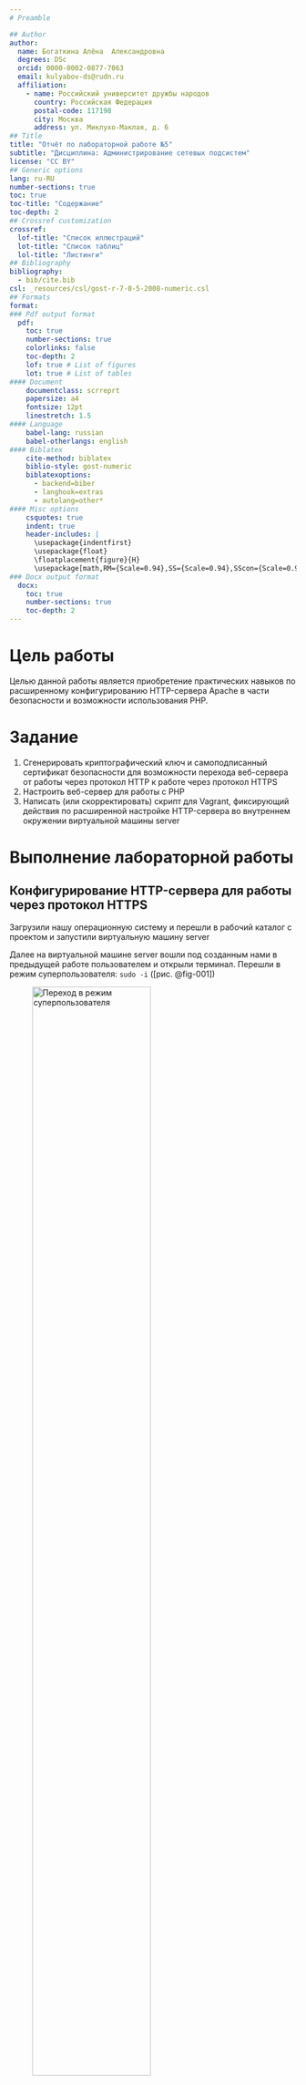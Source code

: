 ```yaml
---
# Preamble

## Author
author:
  name: Богаткина Алёна  Александровна
  degrees: DSc
  orcid: 0000-0002-0877-7063
  email: kulyabov-ds@rudn.ru
  affiliation:
    - name: Российский университет дружбы народов
      country: Российская Федерация
      postal-code: 117198
      city: Москва
      address: ул. Миклухо-Маклая, д. 6
## Title
title: "Отчёт по лабораторной работе №5"
subtitle: "Дисциплина: Администрирование сетевых подсистем"
license: "CC BY"
## Generic options
lang: ru-RU
number-sections: true
toc: true
toc-title: "Содержание"
toc-depth: 2
## Crossref customization
crossref:
  lof-title: "Список иллюстраций"
  lot-title: "Список таблиц"
  lol-title: "Листинги"
## Bibliography
bibliography:
  - bib/cite.bib
csl: _resources/csl/gost-r-7-0-5-2008-numeric.csl
## Formats
format:
### Pdf output format
  pdf:
    toc: true
    number-sections: true
    colorlinks: false
    toc-depth: 2
    lof: true # List of figures
    lot: true # List of tables
#### Document
    documentclass: scrreprt
    papersize: a4
    fontsize: 12pt
    linestretch: 1.5
#### Language
    babel-lang: russian
    babel-otherlangs: english
#### Biblatex
    cite-method: biblatex
    biblio-style: gost-numeric
    biblatexoptions:
      - backend=biber
      - langhook=extras
      - autolang=other*
#### Misc options
    csquotes: true
    indent: true
    header-includes: |
      \usepackage{indentfirst}
      \usepackage{float}
      \floatplacement{figure}{H}
      \usepackage[math,RM={Scale=0.94},SS={Scale=0.94},SScon={Scale=0.94},TT={Scale=MatchLowercase,FakeStretch=0.9},DefaultFeatures={Ligatures=Common}]{plex-otf}
### Docx output format
  docx:
    toc: true
    number-sections: true
    toc-depth: 2
---
```


# Цель работы

Целью данной работы является приобретение практических навыков по расширенному конфигурированию HTTP-сервера Apache в части безопасности и возможности использования PHP.

# Задание

1. Сгенерировать криптографический ключ и самоподписанный сертификат безопасности для возможности перехода веб-сервера от работы через протокол HTTP к работе через протокол HTTPS
2. Настроить веб-сервер для работы с PHP
3. Написать (или скорректировать) скрипт для Vagrant, фиксирующий действия по расширенной настройке HTTP-сервера во внутреннем окружении виртуальной машины server

# Выполнение лабораторной работы

## Конфигурирование HTTP-сервера для работы через протокол HTTPS

Загрузили нашу операционную систему и перешли в рабочий каталог с проектом и запустили виртуальную машину server

Далее на виртуальной машине server вошли под созданным нами в предыдущей работе пользователем и открыли терминал. Перешли в режим суперпользователя: ```sudo -i``` ([рис. @fig-001])

![Переход в режим суперпользователя](image/1.png){#fig-001 width=70%}

В каталоге */etc/ssl* создали каталог *private*: 

```mkdir -p /etc/pki/tls/private```

```ln -s /etc/pki/tls/private /etc/ssl/private```

```cd /etc/pki/tls/private```([рис. @fig-002])

![Создание каталога private](image/2.png){#fig-002 width=70%}

Далее сгенерировали ключ и сертификат, используя команду: 

```openssl req -x509 -nodes -newkey rsa:2048 -keyout www.aabogatkina.net.key -out www.aabogatkina.net.crt``` ([рис. @fig-003])

И заполнили сертификат:

- в строке кода страны указали RU;
- в строке названия страны указали Russia;
- в строке названия города указали Moscow;
- в строке названия организации указали свой логин - aabogatkina;
- в строке названия подразделения указали свой логин - aabogatkina;
- в строке названия хоста должно быть указано доменное имя нашего веб-сервера aabogatkina.net;
– в строке e-mail адреса должен быть указан aabogatkina@aabogatkina.net 

![Генерация ключа и сертификата](image/3.png){#fig-003 width=70%}

Ключ и сертификат должны быть в соответствующих каталогах */etc/ssl/private/* и */etc/ssl/cert/* ([рис. @fig-004])

![Каталоги для ключа и сертификата](image/4.png){#fig-004 width=70%}

Для перехода веб-сервера www.aabogatkina.net на функционирование через протокол HTTPS требуется изменить его конфигурационный файл. Перешли в каталог с конфигурационными файлами: ```cd /etc/httpd/conf.d``` ([рис. @fig-005])

![Каталог с конфигурационными файлами](image/5.png){#fig-005 width=70%}

Открыли файл */etc/httpd/conf.d/www.aabogatkina.net.conf* на редактирование ([рис. @fig-006])\

![Открытие конфигурационного файла](image/6.1.png){#fig-006 width=70%}

Далее заменили содержимое файла */etc/httpd/conf.d/www.aabogatkina.net.conf* на следуюущее ([рис. @fig-007]):

```
<VirtualHost *:80>
	ServerAdmin webmaster@aabogatkina.net
	DocumentRoot /var/www/html/www.aabogatkina.net
	ServerName www.aabogatkina.net
	ServerAlias www.aabogatkina.net
	ErrorLog logs/www.aabogatkina.net-error_log
	CustomLog logs/www.aabogatkina.net-access_log common
	RewriteEngine on
	RewriteRule ^(.*)$ https://%{HTTP_HOST}$1 [R=301,L]
</VirtualHost>

<IfModule mod_ssl.c>
<VirtualHost *:443>
	SSLEngine on
	ServerAdmin webmaster@aabogatkina.net
	DocumentRoot /var/www/html/www.aabogatkina.net
	ServerName www.aabogatkina.net
	ServerAlias www.aabogatkina.net
	ErrorLog logs/www.aabogatkina.net-error_log
	CustomLog logs/www.aabogatkina.net-access_log common
	SSLCertificateFile /etc/ssl/certs/www.aabogatkina.net.crt
	SSLCertificateKeyFile /etc/ssl/private/www.aabogatkina.net.key
</VirtualHost>
</IfModule>
```

Пояснения к содержанию файла:

Это конфигурация виртуального хоста Apache для сайта www.aabogatkina.net:

- HTTP (порт 80):

	+ Автоматически перенаправляет всех посетителей на HTTPS-версию

- HTTPS (порт 443):

	+ Обслуживает основную версию сайта

	+ Использует SSL-сертификат для безопасного соединения

	+ Корневая директория: /var/www/html/www.aabogatkina.net

Файл обеспечивает принудительное использование HTTPS и настройку SSL для домена.

![Содержание файла /etc/httpd/conf.d/www.aabogatkina.net.conf](image/6.2.png){#fig-007 width=70%}

Далее внесли изменения в настройки межсетевого экрана на сервере, разрешив работу с https:

```firewall-cmd --list-services```

```firewall-cmd --get-services```

```firewall-cmd --add-service=https```

```firewall-cmd --add-service=https --permanent```

```firewall-cmd --reload``` ([рис. @fig-008])

![Внесение изменений в настройки межсетевого экрана на сервере, разрешив работу с https](image/7.png){#fig-008 width=70%}

Далее перезапустили веб-сервер: ```systemctl restart httpd``` ([рис. @fig-009])

![Перезапуск веб-сервера](image/8.png){#fig-009 width=70%}

После на виртуальной машине client в строке браузера ввели название веб-сервера www.aabogatkina.net и убедились, что произошло автоматическое переключение на работу по протоколу HTTPS. На открывшейся странице с сообщением о незащищённости соединения нажали кнопку «Дополнительно», затем добавили адрес нашего сервера в постоянные исключения ([рис. @fig-010])

![Добавление адреса в постоянные исключения](image/9.1.png){#fig-010 width=70%}

Затем посмотрели сожержание сертификата (нажали на значок с замком в адресной строке и кнопку «Подробнее») ([рис. @fig-011]), ([рис. @fig-012])

![Просмотр содержания сертификата (1)](image/9.2.png){#fig-011 width=70%}

![Просмотр содержания сертификата (2)](image/9.3.png){#fig-012 width=70%}

## Конфигурирование HTTP-сервера для работы с PHP

Установили пакеты для работы с PHP: ```dnf -y install php``` ([рис. @fig-013])

![Установка пакетов для работы с PHP](image/10.png){#fig-013 width=70%}

Далее в каталоге */var/www/html/www.aabogatkina.net* заменили файл *index.html* на *index.php* ([рис. @fig-014])

![Змена файла](image/11.1.png){#fig-014 width=70%}

В нём прописали ([рис. @fig-015]):

```
<?php
phpinfo();
?>
```

![Содержание файла index.php](image/11.2.png){#fig-015 width=70%}

Скорректировали права доступа в каталог с веб-контентом: ```chown -R apache:apache /var/www``` ([рис. @fig-016])

![Корректировка прав доступа в каталог с веб-контентом](image/12.png){#fig-016 width=70%}

Далее восстановили контекст безопасности в SELinux:

```restorecon -vR /etc```

``restorecon -vR /var/www``` ([рис. @fig-017])

![Восстановление контекста безопасности в SELinux](image/13.png){#fig-017 width=70%}

Перезапустили HTTP-сервер: ```systemctl restart httpd``` ([рис. @fig-018])

![Перезапуск HTTP-сервера](image/14.png){#fig-018 width=70%}

Далее на виртуальной машине client в строке браузера введли название веб-сервера www.aabogatkina.net и убедились, что была выведена страница с информацией об используемой на веб-сервере версии PHP ([рис. @fig-019])

![Страница об используемой на веб-сервере версии PHP](image/15.png){#fig-019 width=70%}

## Внесение изменений в настройки внутреннего окружения виртуальной машины

На виртуальной машине server перешли в каталог для внесения изменений в настройки внутреннего окружения */vagrant/provision/server/http* и в соответствующие каталоги скопировали конфигурационные файлы: 

```cp -R /etc/httpd/conf.d/* /vagrant/provision/server/http/etc/httpd/conf.d```

```cp -R /var/www/html/* /vagrant/provision/server/http/var/www/html```

```mkdir -p /vagrant/provision/server/http/etc/pki/tls/private```

```mkdir -p /vagrant/provision/server/http/etc/pki/tls/certs```

```cp -R /etc/pki/tls/private/www.aabogatkina.net.key /vagrant/provision/server/http/etc/pki/tls/private```

```cp -R /etc/pki/tls/certs/www.aabogatkina.net.crt /vagrant/provision/server/http/etc/pki/tls/certs``` ([рис. @fig-020])

![Копирование конфигурационных файлов](image/16.png){#fig-020 width=70%}

В имеющийся скрипт */vagrant/provision/server/http.sh* внесли изменения, добавив установку PHP и настройку межсетевого экрана, разрешающую работать с https ([рис. @fig-021]), ([рис. @fig-022]):

```
#!/bin/bash
echo "Provisioning script $0"
echo "Install needed packages"
dnf -y groupinstall "Basic Web Server"
dnf -y install php
echo "Copy configuration files"
cp -R /vagrant/provision/server/http/etc/httpd/* /etc/httpd
cp -R /vagrant/provision/server/http/var/www/* /var/www
cp -R /vagrant/provision/server/http/etc/tls/* /ets/tls
chown -R apache:apache /var/www
restorecon -vR /etc
restorecon -vR /var/www
echo "Configure firewall"
firewall-cmd --add-service=http
firewall-cmd --add-service=http --permanent
firewall-cmd --add-service=https
firewall-cmd --add-service=https --permanent
firewall-cmd --reload
echo "Start http service"
systemctl enable httpd
systemctl start httpd
```

![Открытие скрипта http.sh](image/17.1.png){#fig-021 width=70%}

![Редактирование скрипта http.sh](image/17.2.png){#fig-022 width=70%}

## Контрольные вопросы + ответы

1. В чём отличие HTTP от HTTPS?

HTTP (HyperText Transfer Protocol) – это протокол передачи данных, который используется для передачи информации между клиентом (например, веб-браузером) и сервером. Однако он не обеспечивает шифрование данных, что делает их уязвимыми к перехвату злоумышленниками.

HTTPS (HyperText Transfer Protocol Secure) - это расширение протокола HTTP с добавлением шифрования, обеспечивающее безопасную передачу данных между клиентом и сервером. Протокол HTTPS использует SSL (Secure Sockets Layer) или более современный TLS (Transport Layer Security) для шифрования данных.

2. Каким образом обеспечивается безопасность контента веб-сервера при работе через HTTPS?

Шифрование данных: при использовании HTTPS данные, передаваемые между клиентом и сервером, шифруются, что делает их невозможными для прочтения злоумышленниками, перехватывающими трафик.

Идентификация сервера: сервер предоставляет цифровой сертификат, подтверждающий его легитимность. Этот сертификат выдается сертификационным центром и содержит информацию о владельце сертификата, публичный ключ для шифрования и подпись, подтверждающую подлинность сертификата.

3. Что такое сертификационный центр? Приведите пример.

Определение: сертификационный центр (Центр сертификации) - это доверенная сторона, которая выдает цифровые сертификаты, подтверждающие подлинность владельца сертификата.

Пример: Одним из известных сертификационных центров является "Let's Encrypt". Он предоставляет бесплатные SSL-сертификаты, которые используются для обеспечения безопасного соединения на множестве веб-сайтов. Владельцы веб-сайтов могут получить сертификат от Let's Encrypt, чтобы обеспечить шифрование и подтвердить свою легитимность в онлайн-среде.

# Выводы

В ходе выполнения лабораторной работы №5 мы приобрели практические навыки по расширенному конфигурированию HTTPсервера Apache в части безопасности и возможности использования PHP.

# Список литературы

1. [Лаборатораня работа №5](https://esystem.rudn.ru/pluginfile.php/2854748/mod_resource/content/8/005-http-adv.pdf)
